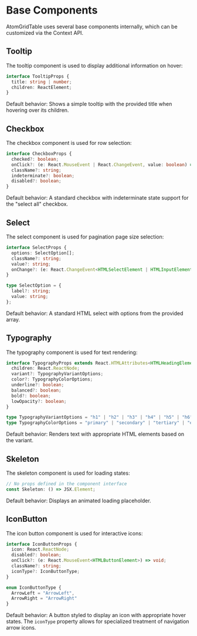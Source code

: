 
<Meta title="Documentation/Base Components" />

# Base Components

AtomGridTable uses several base components internally, which can be customized via the Context API.

## Tooltip

The tooltip component is used to display additional information on hover:

```typescript
interface TooltipProps {
  title: string | number;
  children: ReactElement;
}
```

Default behavior: Shows a simple tooltip with the provided title when hovering over its children.

## Checkbox

The checkbox component is used for row selection:

```typescript
interface CheckboxProps {
  checked?: boolean;
  onClick?: (e: React.MouseEvent | React.ChangeEvent, value: boolean) => void;
  className?: string;
  indeterminate?: boolean;
  disabled?: boolean;
}
```

Default behavior: A standard checkbox with indeterminate state support for the "select all" checkbox.

## Select

The select component is used for pagination page size selection:

```typescript
interface SelectProps {
  options: SelectOption[];
  className?: string;
  value?: string;
  onChange?: (e: React.ChangeEvent<HTMLSelectElement | HTMLInputElement>) => void;
}

type SelectOption = {
  label?: string;
  value: string;
};
```

Default behavior: A standard HTML select with options from the provided array.

## Typography

The typography component is used for text rendering:

```typescript
interface TypographyProps extends React.HTMLAttributes<HTMLHeadingElement | HTMLParagraphElement> {
  children: React.ReactNode;
  variant?: TypographyVariantOptions;
  color?: TypographyColorOptions;
  underline?: boolean;
  balanced?: boolean;
  bold?: boolean;
  lowOpacity?: boolean;
}

type TypographyVariantOptions = "h1" | "h2" | "h3" | "h4" | "h5" | "h6" | "body1" | "body2";
type TypographyColorOptions = "primary" | "secondary" | "tertiary" | "error" | "warning" | "active" | "success";
```

Default behavior: Renders text with appropriate HTML elements based on the variant.

## Skeleton

The skeleton component is used for loading states:

```typescript
// No props defined in the component interface
const Skeleton: () => JSX.Element;
```

Default behavior: Displays an animated loading placeholder.

## IconButton

The icon button component is used for interactive icons:

```typescript
interface IconButtonProps {
  icon: React.ReactNode;
  disabled?: boolean;
  onClick?: (e: React.MouseEvent<HTMLButtonElement>) => void;
  className?: string;
  iconType?: IconButtonType;
}

enum IconButtonType {
  ArrowLeft = "ArrowLeft",
  ArrowRight = "ArrowRight"
}
```

Default behavior: A button styled to display an icon with appropriate hover states. The `iconType` property allows for specialized treatment of navigation arrow icons. 